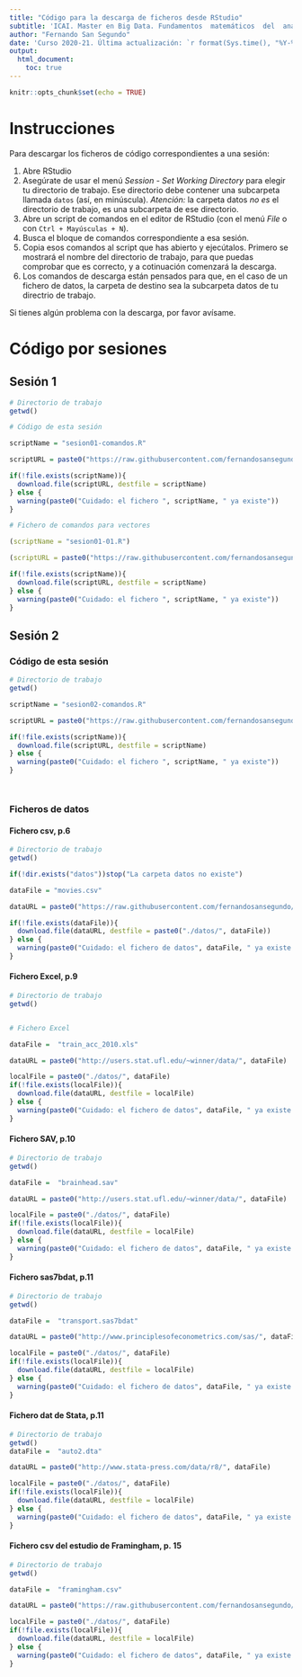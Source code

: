 ```yaml
---
title: "Código para la descarga de ficheros desde RStudio"
subtitle: 'ICAI. Master en Big Data. Fundamentos  matemáticos  del  análisis  de  datos.' 
author: "Fernando San Segundo"
date: 'Curso 2020-21. Última actualización: `r format(Sys.time(), "%Y-%m-%d")`'
output: 
  html_document:
    toc: true
---
```


```r
knitr::opts_chunk$set(echo = TRUE)
```

# Instrucciones

Para descargar los ficheros de código correspondientes a una sesión:

1. Abre RStudio
1. Asegúrate de usar el menú *Session - Set Working Directory* para elegir tu directorio de trabajo. Ese directorio debe contener una subcarpeta llamada `datos` (así, en minúscula). *Atención:* la carpeta datos *no es* el directorio de trabajo, es una subcarpeta de ese directorio.  
1. Abre un script de comandos en el editor de RStudio (con el menú *File* o con `Ctrl + Mayúsculas + N`).
1. Busca el bloque de comandos correspondiente a esa sesión.
1. Copia esos comandos al script que has abierto y ejecútalos. Primero se mostrará el nombre del directorio de trabajo, para que puedas comprobar que es correcto, y a cotinuación comenzará la descarga. 
1. Los comandos de descarga están pensados para que, en el caso de un fichero de datos, la carpeta de destino sea la subcarpeta datos de tu directrio de trabajo.

Si tienes algún problema con la descarga, por favor avísame.

# Código por sesiones


## Sesión 1

```r
# Directorio de trabajo
getwd()

# Código de esta sesión

scriptName = "sesion01-comandos.R"

scriptURL = paste0("https://raw.githubusercontent.com/fernandosansegundo/MBDFME/master/scripts/", scriptName)

if(!file.exists(scriptName)){
  download.file(scriptURL, destfile = scriptName)
} else {
  warning(paste0("Cuidado: el fichero ", scriptName, " ya existe"))
}

# Fichero de comandos para vectores

(scriptName = "sesion01-01.R")

(scriptURL = paste0("https://raw.githubusercontent.com/fernandosansegundo/MBDFME/master/scripts/", scriptName))

if(!file.exists(scriptName)){
  download.file(scriptURL, destfile = scriptName)
} else {
  warning(paste0("Cuidado: el fichero ", scriptName, " ya existe"))
}

```

## Sesión 2

### Código de esta sesión

```r
# Directorio de trabajo
getwd()

scriptName = "sesion02-comandos.R"

scriptURL = paste0("https://raw.githubusercontent.com/fernandosansegundo/MBDFME/master/scripts/", scriptName)

if(!file.exists(scriptName)){
  download.file(scriptURL, destfile = scriptName)
} else {
  warning(paste0("Cuidado: el fichero ", scriptName, " ya existe"))
}




```

### Ficheros de datos

#### Fichero csv, p.6

```r
# Directorio de trabajo
getwd()

if(!dir.exists("datos"))stop("La carpeta datos no existe")

dataFile = "movies.csv"

dataURL = paste0("https://raw.githubusercontent.com/fernandosansegundo/MBDFME/master/datos/", dataFile)

if(!file.exists(dataFile)){
  download.file(dataURL, destfile = paste0("./datos/", dataFile))
} else {
  warning(paste0("Cuidado: el fichero de datos", dataFile, " ya existe en tu carpeta de datos"))
}
````

#### Fichero Excel, p.9

```r
# Directorio de trabajo
getwd()


# Fichero Excel

dataFile =  "train_acc_2010.xls" 

dataURL = paste0("http://users.stat.ufl.edu/~winner/data/", dataFile)

localFile = paste0("./datos/", dataFile)
if(!file.exists(localFile)){
  download.file(dataURL, destfile = localFile)
} else {
  warning(paste0("Cuidado: el fichero de datos", dataFile, " ya existe en tu carpeta de datos"))
}
```


#### Fichero SAV, p.10

```r
# Directorio de trabajo
getwd()

dataFile =  "brainhead.sav" 

dataURL = paste0("http://users.stat.ufl.edu/~winner/data/", dataFile)

localFile = paste0("./datos/", dataFile)
if(!file.exists(localFile)){
  download.file(dataURL, destfile = localFile)
} else {
  warning(paste0("Cuidado: el fichero de datos", dataFile, " ya existe en tu carpeta de datos"))
}
```

#### Fichero sas7bdat, p.11

```r
# Directorio de trabajo
getwd()

dataFile =  "transport.sas7bdat" 

dataURL = paste0("http://www.principlesofeconometrics.com/sas/", dataFile)

localFile = paste0("./datos/", dataFile)
if(!file.exists(localFile)){
  download.file(dataURL, destfile = localFile)
} else {
  warning(paste0("Cuidado: el fichero de datos", dataFile, " ya existe en tu carpeta de datos"))
}
```

#### Fichero dat de Stata, p.11

```r
# Directorio de trabajo
getwd()
dataFile =  "auto2.dta" 

dataURL = paste0("http://www.stata-press.com/data/r8/", dataFile)

localFile = paste0("./datos/", dataFile)
if(!file.exists(localFile)){
  download.file(dataURL, destfile = localFile)
} else {
  warning(paste0("Cuidado: el fichero de datos", dataFile, " ya existe en tu carpeta de datos"))
}
```






#### Fichero csv del estudio de Framingham, p. 15

```r
# Directorio de trabajo
getwd()

dataFile =  "framingham.csv" 

dataURL = paste0("https://raw.githubusercontent.com/fernandosansegundo/MBDFME/master/datos/", dataFile)

localFile = paste0("./datos/", dataFile)
if(!file.exists(localFile)){
  download.file(dataURL, destfile = localFile)
} else {
  warning(paste0("Cuidado: el fichero de datos", dataFile, " ya existe en tu carpeta de datos"))
}
```

